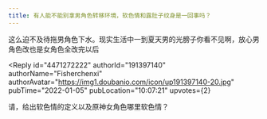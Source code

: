 ```yaml
---
title: 有人能不能别拿男角色转移环境，软色情和露肚子纹身是一回事吗？
---
```



<Forum groupName="原神" groupUrl="https://www.douban.com/group/genshin/" archivedAt="2025-05-16T16:52:39.973Z">
  <Post
    id="257234087"
    title="有人能不能别拿男角色转移环境，软色情和露肚子纹身是一回事吗？"
    url="https://www.douban.com/group/topic/257234087/?_spm_id=MTQ2MDY0ODg5"
    pubTime="2022-01-05"
    highlightUserId="191397140"
  >
这么迫不及待拖男角色下水。现实生活中一到夏天男的光膀子你看不见啊，放心男角色改也是女角色全改完以后

<Reply
  id="4471272222"
  authorId="191397140"
  authorName="Fisherchenxi"
  authorAvatar="https://img1.doubanio.com/icon/up191397140-20.jpg"
  pubTime="2022-01-05"
  pubLocation="10:07:21"
  upvotes={2}
>
请，给出软色情的定义以及原神女角色哪里软色情？
</Reply>
  </Post>
</Forum>
